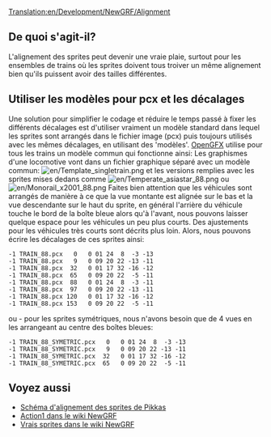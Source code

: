 [[Translation:en/Development/NewGRF/Alignment]]

== De quoi s'agit-il? ==

L'alignement des sprites peut devenir une vraie plaie, surtout pour les ensembles de trains où les sprites doivent tous troiver un même alignement bien qu'ils puissent avoir des tailles différentes.

== Utiliser les modèles pour pcx et les décalages ==

Une solution pour simplifier le codage et réduire le temps passé à fixer les différents décalages est d'utiliser vraiment un modèle standard dans lequel les sprites sont arrangés dans le fichier image (pcx) puis toujours utilisés avec les mêmes décalages, en utilisant des 'modèles'. [[fr/Archive/Community/LisezMoi OpenGFX|OpenGFX]] utilise pour tous les trains un modèle commun qui fonctionne ainsi: Les graphismes d'une locomotive vont dans un fichier graphique séparé avec un modèle commun:
[[File:en/Template singletrain.png]] et les versions remplies avec les sprites mises dedans comme
[[File:en/Temperate asiastar 88.png]] ou [[File:en/Monorail x2001 88.png]]
Faites bien attention que les véhicules sont arrangés de manière à ce que la vue montante est alignée sur le bas et la vue descendante sur le haut du sprite, en général l'arrière du véhicule touche le bord de la boîte bleue alors qu'à l'avant, nous pouvons laisser quelque espace pour les véhicules un peu plus courts. Des ajustements pour les véhicules très courts sont décrits plus loin.
Alors, nous pouvons écrire les décalages de ces sprites ainsi:
<pre>
-1 TRAIN_88.pcx   0   0 01 24  8  -3 -13
-1 TRAIN_88.pcx   9   0 09 20 22 -13 -11
-1 TRAIN_88.pcx  32   0 01 17 32 -16 -12
-1 TRAIN_88.pcx  65   0 09 20 22  -5 -11
-1 TRAIN_88.pcx  88   0 01 24  8  -3 -11
-1 TRAIN_88.pcx  97   0 09 20 22 -13 -11
-1 TRAIN_88.pcx 120   0 01 17 32 -16 -12
-1 TRAIN_88.pcx 153   0 09 20 22  -5 -11
</pre>
ou - pour les sprites symétriques, nous n'avons besoin que de 4 vues en les arrangeant au centre des boîtes bleues:
<pre>
-1 TRAIN_88_SYMETRIC.pcx   0   0 01 24  8  -3 -13
-1 TRAIN_88_SYMETRIC.pcx   9   0 09 20 22 -13 -11
-1 TRAIN_88_SYMETRIC.pcx  32   0 01 17 32 -16 -12
-1 TRAIN_88_SYMETRIC.pcx  65   0 09 20 22  -5 -11
</pre>

== Voyez aussi ==
*[http://users.tt-forums.net/pikka/wiki/index.php?title=Sprite_templates Schéma d'alignement des sprites de Pikkas]
*[http://wiki.ttdpatch.net/tiki-index.php?page=Action1 Action1 dans le wiki NewGRF]
*[http://wiki.ttdpatch.net/tiki-index.php?page=RealSprites Vrais sprites dans le wiki NewGRF]